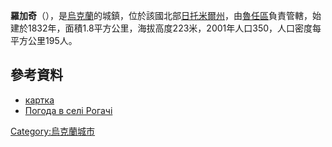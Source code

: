 {{coord|49|38|37|N|29|21|37|E|scale:30000|display=title}}

'''羅加奇'''（{{lang-uk|Рогачі}}），是[[烏克蘭|烏克蘭]]的城鎮，位於該國北部[[日托米爾州|日托米爾州]]，由[[魯任區|魯任區]]負責管轄，始建於1832年，面積1.8平方公里，海拔高度223米，2001年人口350，人口密度每平方公里195人。

==參考資料==
*[http://gska2.rada.gov.ua/pls/z7502/A005?rdat1=05.10.2009&rf7571=10658 картка]{{dead link|date=2018年4月 |bot=InternetArchiveBot |fix-attempted=yes }}
* [http://weather.in.ua/ua/zhitomirskaja/22421 Погода в селі Рогачі] {{Wayback|url=http://weather.in.ua/ua/zhitomirskaja/22421 |date=20111219125543 }}

{{Ukraine-geo-stub}}
[[Category:烏克蘭城市|Category:烏克蘭城市]]